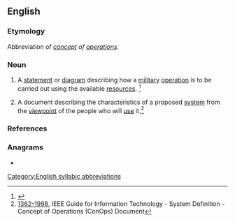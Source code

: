 ==English==
{{wikipedia|Concept of operations|lang=en}}

===Etymology===
Abbreviation of ''[[concept]] of [[operations]]''.

===Noun===
{{en-noun}}

# {{lb|en|US|military}} A [[statement]] or [[diagram]] describing how a [[military]] [[operation]] is to be carried out using the available [[resource]]s. <ref name="JP 1-02">{{R:DoD}}</ref>
# A document describing the characteristics of a proposed [[system]] from the [[viewpoint]] of the people who will [[use]] it.<ref name="1362-1998">[https://web.archive.org/web/20140824034254/http://www.dtic.mil/doctrine/new_pubs/jp1_02.pdf 1362-1998], IEEE Guide for Information Technology - System Definition - Concept of Operations (ConOps) Document</ref>

===References===
<references />

===Anagrams===
* {{anagrams|en|a=cnoops|OPCONs|OpCons|cops on}}
[[Category:English syllabic abbreviations]]